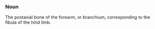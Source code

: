 ===Noun=== 
The postaxial bone of the forearm, or branchium, corresponding to the fibula of the hind limb.
